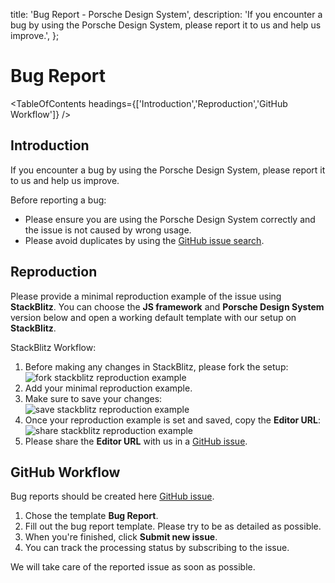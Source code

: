
  title: 'Bug Report - Porsche Design System',
  description: 'If you encounter a bug by using the Porsche Design System, please report it to us and help us improve.',
};

# Bug Report

<TableOfContents headings={['Introduction','Reproduction','GitHub Workflow']} />

## Introduction

If you encounter a bug by using the Porsche Design System, please report it to us and help us improve.

Before reporting a bug:

- Please ensure you are using the Porsche Design System correctly and the issue is not caused by wrong usage.
- Please avoid duplicates by using the
  [GitHub issue search](https://github.com/porsche-design-system/porsche-design-system/issues).

## Reproduction

Please provide a minimal reproduction example of the issue using **StackBlitz**. You can choose the **JS framework** and
**Porsche Design System** version below and open a working default template with our setup on **StackBlitz**.

<OpenBugTemplateInStackBlitz />

StackBlitz Workflow:

1. Before making any changes in StackBlitz, please fork the setup:
   ![fork stackblitz reproduction example](assets/stackblitz-fork.png)
2. Add your minimal reproduction example.
3. Make sure to save your changes: ![save stackblitz reproduction example](assets/stackblitz-save.png)
4. Once your reproduction example is set and saved, copy the **Editor URL**:
   ![share stackblitz reproduction example](assets/stackblitz-share.png)
5. Please share the **Editor URL** with us in a
   [GitHub issue](https://github.com/porsche-design-system/porsche-design-system/issues/new/choose).

## GitHub Workflow

Bug reports should be created here
[GitHub issue](https://github.com/porsche-design-system/porsche-design-system/issues/new/choose).

1. Chose the template **Bug Report**.
2. Fill out the bug report template. Please try to be as detailed as possible.
3. When you're finished, click **Submit new issue**.
4. You can track the processing status by subscribing to the issue.

We will take care of the reported issue as soon as possible.
